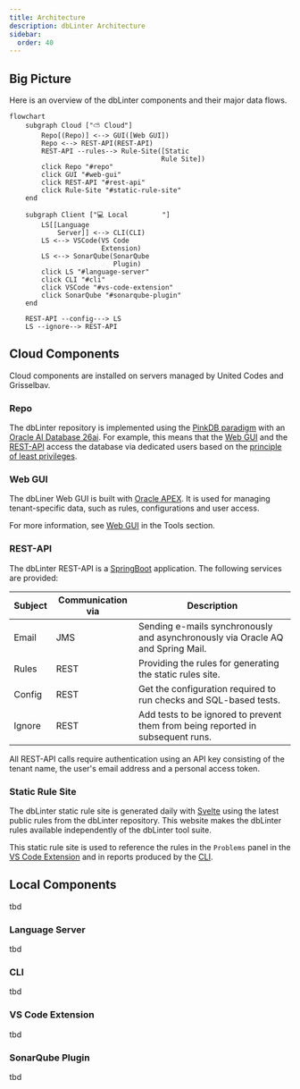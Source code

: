 ```yaml
---
title: Architecture
description: dbLinter Architecture
sidebar:
  order: 40
---
```


## Big Picture

Here is an overview of the dbLinter components and their major data flows.

```mermaid
flowchart
    subgraph Cloud ["⛅ Cloud"]
        Repo[(Repo)] <--> GUI([Web GUI])
        Repo <--> REST-API(REST-API)
        REST-API --rules--> Rule-Site([Static
                                      Rule Site])
        click Repo "#repo"
        click GUI "#web-gui"
        click REST-API "#rest-api"
        click Rule-Site "#static-rule-site"
    end

    subgraph Client ["💻 Local⠀⠀⠀⠀⠀⠀⠀"]
        LS[[Language
            Server]] <--> CLI(CLI)
        LS <--> VSCode(VS Code
                       Extension)
        LS <--> SonarQube(SonarQube
                          Plugin)
        click LS "#language-server"
        click CLI "#cli"
        click VSCode "#vs-code-extension"
        click SonarQube "#sonarqube-plugin"
    end

    REST-API --config---> LS
    LS --ignore--> REST-API
```

## Cloud Components

Cloud components are installed on servers managed by United Codes and Grisselbav.

### Repo

The dbLinter repository is implemented using the [PinkDB paradigm](https://www.salvis.com/blog/2018/07/18/the-pink-database-paradigm-pinkdb/)
with an [Oracle AI Database 26ai](https://docs.oracle.com/en/database/oracle/oracle-database/26/index.html).
For example, this means that the [Web GUI](#web-gui) and the [REST-API](#rest-api) access the database via dedicated users
based on the [principle of least privileges](https://en.wikipedia.org/wiki/Principle_of_least_privilege).

### Web GUI

The dbLiner Web GUI is built with [Oracle APEX](https://apex.oracle.com/en/). It is used for managing tenant-specific data,
such as rules, configurations and user access.

For more information, see [Web GUI](/dbLinter/tools/web-gui) in the Tools section.

### REST-API

The dbLinter REST-API is a [SpringBoot](https://spring.io/projects/spring-boot) application. The following services are provided:

| Subject | Communication via | Description                                                                     |
| ------- | ----------------- | ------------------------------------------------------------------------------- |
| Email   | JMS               | Sending e-mails synchronously and asynchronously via Oracle AQ and Spring Mail. |
| Rules   | REST              | Providing the rules for generating the static rules site.                       |
| Config  | REST              | Get the configuration required to run checks and SQL-based tests.               |
| Ignore  | REST              | Add tests to be ignored to prevent them from being reported in subsequent runs. |

All REST-API calls require authentication using an API key consisting of the tenant name, the user's email address and a personal access token.

### Static Rule Site

The dbLinter static rule site is generated daily with [Svelte](https://svelte.dev/) using the latest public rules from the dbLinter repository.
This website makes the dbLinter rules available independently of the dbLinter tool suite.

This static rule site is used to reference the rules in the `Problems` panel in the [VS Code Extension](#vs-code-extension)
and in reports produced by the [CLI](#cli).

## Local Components

tbd

### Language Server

tbd

### CLI

tbd

### VS Code Extension

tbd

### SonarQube Plugin

tbd
